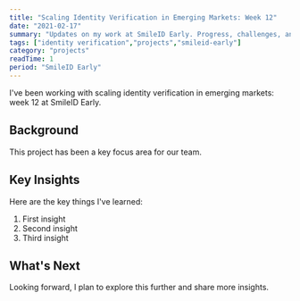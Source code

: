 ```yaml
---
title: "Scaling Identity Verification in Emerging Markets: Week 12"
date: "2021-02-17"
summary: "Updates on my work at SmileID Early. Progress, challenges, and lessons learned."
tags: ["identity verification","projects","smileid-early"]
category: "projects"
readTime: 1
period: "SmileID Early"
---
```


I've been working with scaling identity verification in emerging markets: week 12 at SmileID Early.

## Background

This project has been a key focus area for our team.

## Key Insights

Here are the key things I've learned:

1. First insight
2. Second insight
3. Third insight

## What's Next

Looking forward, I plan to explore this further and share more insights.

